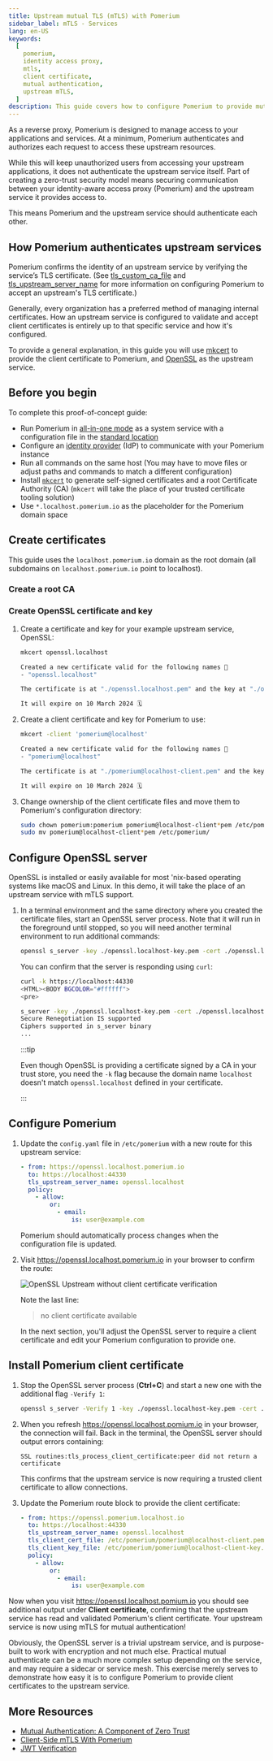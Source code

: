 ```yaml
---
title: Upstream mutual TLS (mTLS) with Pomerium
sidebar_label: mTLS - Services
lang: en-US
keywords:
  [
    pomerium,
    identity access proxy,
    mtls,
    client certificate,
    mutual authentication,
    upstream mTLS,
  ]
description: This guide covers how to configure Pomerium to provide mutual authentication (mTLS) to an upstream service, using client certificates with a custom certificate authority.
---
```



As a reverse proxy, Pomerium is designed to manage access to your applications and services. At a minimum, Pomerium authenticates and authorizes each request to access these upstream resources.

While this will keep unauthorized users from accessing your upstream applications, it does not authenticate the upstream service itself. Part of creating a zero-trust security model means securing communication between your identity-aware access proxy (Pomerium) and the upstream service it provides access to.

This means Pomerium and the upstream service should authenticate each other.

## How Pomerium authenticates upstream services

Pomerium confirms the identity of an upstream service by verifying the service’s TLS certificate. (See [tls_custom_ca_file](/docs/reference/routes/tls-custom-certificate-authority) and [tls_upstream_server_name](/docs/reference/routes/tls-upstream-server-name) for more information on configuring Pomerium to accept an upstream's TLS certificate.)

Generally, every organization has a preferred method of managing internal certificates. How an upstream service is configured to validate and accept client certificates is entirely up to that specific service and how it's configured.

To provide a general explanation, in this guide you will use [mkcert](https://github.com/FiloSottile/mkcert) to provide the client certificate to Pomerium, and [OpenSSL](https://www.openssl.org/) as the upstream service.

## Before you begin

To complete this proof-of-concept guide:

- Run Pomerium in [all-in-one mode](/docs/internals/configuration#all-in-one-vs-split-service-mode) as a system service with a configuration file in the [standard location](/docs/deploying/from-source#configure)
- Configure an [identity provider](/docs/identity-providers) (IdP) to communicate with your Pomerium instance
- Run all commands on the same host (You may have to move files or adjust paths and commands to match a different configuration)
- Install [`mkcert`](https://github.com/FiloSottile/mkcert) to generate self-signed certificates and a root Certificate Authority (CA) (`mkcert` will take the place of your trusted certificate tooling solution)
- Use `*.localhost.pomerium.io` as the placeholder for the Pomerium domain space

## Create certificates

This guide uses the `localhost.pomerium.io` domain as the root domain (all subdomains on `localhost.pomerium.io` point to localhost).

### Create a root CA

<InstallMkcert />

### Create OpenSSL certificate and key

1. Create a certificate and key for your example upstream service, OpenSSL:

   ```bash {1}
   mkcert openssl.localhost

   Created a new certificate valid for the following names 📜
   - "openssl.localhost"

   The certificate is at "./openssl.localhost.pem" and the key at "./openssl.localhost-key.pem" ✅

   It will expire on 10 March 2024 🗓
   ```

1. Create a client certificate and key for Pomerium to use:

   ```bash {1}
   mkcert -client 'pomerium@localhost'

   Created a new certificate valid for the following names 📜
   - "pomerium@localhost"

   The certificate is at "./pomerium@localhost-client.pem" and the key at "./pomerium@localhost-client-key.pem" ✅

   It will expire on 10 March 2024 🗓
   ```

1. Change ownership of the client certificate files and move them to Pomerium's configuration directory:

   ```bash
   sudo chown pomerium:pomerium pomerium@localhost-client*pem /etc/pomerium
   sudo mv pomerium@localhost-client*pem /etc/pomerium/
   ```

## Configure OpenSSL server

OpenSSL is installed or easily available for most 'nix-based operating systems like macOS and Linux. In this demo, it will take the place of an upstream service with mTLS support.

1. In a terminal environment and the same directory where you created the certificate files, start an OpenSSL server process. Note that it will run in the foreground until stopped, so you will need another terminal environment to run additional commands:

   ```bash
   openssl s_server -key ./openssl.localhost-key.pem -cert ./openssl.localhost.pem -accept 44330 -www
   ```

   You can confirm that the server is responding using `curl`:

   ```bash {1}
   curl -k https://localhost:44330
   <HTML><BODY BGCOLOR="#ffffff">
   <pre>

   s_server -key ./openssl.localhost-key.pem -cert ./openssl.localhost.pem -accept 44330 -www
   Secure Renegotiation IS supported
   Ciphers supported in s_server binary
   ...
   ```

   :::tip

   Even though OpenSSL is providing a certificate signed by a CA in your trust store, you need the `-k` flag because the domain name `localhost` doesn't match `openssl.localhost` defined in your certificate.

   :::

## Configure Pomerium

1. Update the `config.yaml` file in `/etc/pomerium` with a new route for this upstream service:

   ```yaml title="config.yaml"
   - from: https://openssl.localhost.pomerium.io
     to: https://localhost:44330
     tls_upstream_server_name: openssl.localhost
     policy:
       - allow:
           or:
             - email:
                 is: user@example.com
   ```

   Pomerium should automatically process changes when the configuration file is updated.

1. Visit <https://openssl.localhost.pomerium.io> in your browser to confirm the route:

   ![OpenSSL Upstream without client certificate verification](./img/mtls/openssl-test1.png)

   Note the last line:

   > no client certificate available

   In the next section, you'll adjust the OpenSSL server to require a client certificate and edit your Pomerium configuration to provide one.

## Install Pomerium client certificate

1. Stop the OpenSSL server process (**Ctrl+C**) and start a new one with the additional flag `-Verify 1`:

   ```bash
   openssl s_server -Verify 1 -key ./openssl.localhost-key.pem -cert ./openssl.localhost.pem -accept 44330 -www
   ```

1. When you refresh <https://openssl.localhost.pomium.io> in your browser, the connection will fail. Back in the terminal, the OpenSSL server should output errors containing:

   ```log
   SSL routines:tls_process_client_certificate:peer did not return a certificate
   ```

   This confirms that the upstream service is now requiring a trusted client certificate to allow connections.

1. Update the Pomerium route block to provide the client certificate:

   ```yaml title="config.yaml"
   - from: https://openssl.pomerium.localhost.io
     to: https://localhost:44330
     tls_upstream_server_name: openssl.localhost
     tls_client_cert_file: /etc/pomerium/pomerium@localhost-client.pem
     tls_client_key_file: /etc/pomerium/pomerium@localhost-client-key.pem
     policy:
       - allow:
           or:
             - email:
                 is: user@example.com
   ```

Now when you visit <https://openssl.localhost.pomium.io> you should see additional output under **Client certificate**, confirming that the upstream service has read and validated Pomerium's client certificate. Your upstream service is now using mTLS for mutual authentication!

Obviously, the OpenSSL server is a trivial upstream service, and is purpose-built to work with encryption and not much else. Practical mutual authenticate can be a much more complex setup depending on the service, and may require a sidecar or service mesh. This exercise merely serves to demonstrate how easy it is to configure Pomerium to provide client certificates to the upstream service.

## More Resources

- [Mutual Authentication: A Component of Zero Trust](/docs/concepts/mutual-auth)
- [Client-Side mTLS With Pomerium](/docs/concepts/mutual-auth.md)
- [JWT Verification](/docs/guides/jwt-verification)

[mkcert]: https://github.com/FiloSottile/mkcert
[openssl]: https://www.openssl.org/
[`tls_custom_ca_file`]: /docs/reference/routes/tls-custom-certificate-authority
[`tls_upstream_server_name`]: /docs/reference/routes/tls-upstream-server-name

